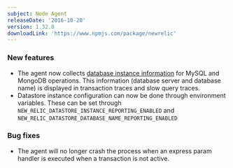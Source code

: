 ```yaml
---
subject: Node Agent
releaseDate: '2016-10-20'
version: 1.32.0
downloadLink: 'https://www.npmjs.com/package/newrelic'
---
```


### New features

* The agent now collects [database instance information](/docs/agents/nodejs-agent/supported-features/nodejs-instance-level-database-information) for MySQL and MongoDB operations. This information (database server and database name) is displayed in transaction traces and slow query traces.
* Datastore instance configuration can now be done through environment variables. These can be set through `NEW_RELIC_DATASTORE_INSTANCE_REPORTING_ENABLED` and `NEW_RELIC_DATASTORE_DATABASE_NAME_REPORTING_ENABLED`

### Bug fixes

* The agent will no longer crash the process when an express param handler is executed when a transaction is not active.
